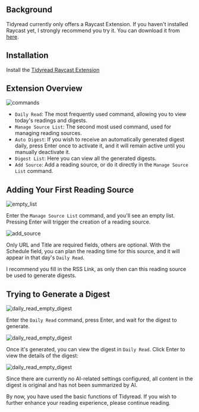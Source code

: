 
## Background

Tidyread currently only offers a Raycast Extension. If you haven't installed Raycast yet, I strongly recommend you try it. You can download it from [here](https://raycast.com/).

## Installation

Install the [Tidyread Raycast Extension](https://www.raycast.com/jaredliu233/tidyread---streamline-your-daily-reading)

## Extension Overview

![commands](https://tidyread.s3.us-west-2.amazonaws.com/tidyread_commands.png)

-   `Daily Read`: The most frequently used command, allowing you to view today's readings and digests.
-   `Manage Source List`: The second most used command, used for managing reading sources.
-   `Auto Digest`: If you wish to receive an automatically generated digest daily, press Enter once to activate it, and it will remain active until you manually deactivate it.
-   `Digest List`: Here you can view all the generated digests.
-   `Add Source`: Add a reading source, or do it directly in the `Manage Source List` command.

## Adding Your First Reading Source

![empty_list](https://tidyread.s3.us-west-2.amazonaws.com/tidyread_empty_list.png)

Enter the `Manage Source List` command, and you'll see an empty list. Pressing Enter will trigger the creation of a reading source.

![add_source](https://tidyread.s3.us-west-2.amazonaws.com/tidyread_add_source.png)

Only URL and Title are required fields, others are optional.
With the Schedule field, you can plan the reading time for this source, and it will appear in that day's `Daily Read`.

<Callout type="info">
    I recommend you fill in the RSS Link, as only then can this reading source be used to generate digests.
</Callout>

## Trying to Generate a Digest

![daily_read_empty_digest](https://tidyread.s3.us-west-2.amazonaws.com/daily_read_empty_digest.png)

Enter the `Daily Read` command, press Enter, and wait for the digest to generate.

![daily_read_empty_digest](https://tidyread.s3.us-west-2.amazonaws.com/daily_read_has_digest.png)

Once it's generated, you can view the digest in `Daily Read`. Click Enter to view the details of the digest:

![daily_read_empty_digest](https://tidyread.s3.us-west-2.amazonaws.com/todays_digest.png)

Since there are currently no AI-related settings configured, all content in the digest is original and has not been summarized by AI.

By now, you have used the basic functions of Tidyread. If you wish to further enhance your reading experience, please continue reading.
